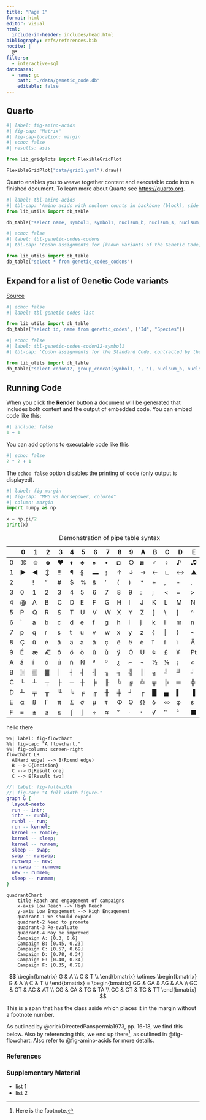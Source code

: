 ```yaml
---
title: "Page 1"
format: html
editor: visual
html:
  include-in-header: includes/head.html
bibliography: refs/references.bib
nocite: |
  @*
filters:
  - interactive-sql
databases:
  - name: gc
    path: "./data/genetic_code.db"
    editable: false
---
```


## Quarto

```python
#| label: fig-amino-acids
#| fig-cap: "Matrix"
#| fig-cap-location: margin
#| echo: false 
#| results: asis

from lib_gridplots import FlexibleGridPlot

FlexibleGridPlot("data/grid1.yaml").draw()

```

Quarto enables you to weave together content and executable code into a finished document. To learn more about Quarto see <https://quarto.org>.

```python
#| label: tbl-amino-acids
#| tbl-cap: 'Amino acids with nucleon counts in backbone (block), side chain, and total, ordered by their weight.'
from lib_utils import db_table

db_table("select name, symbol3, symbol1, nuclsum_b, nuclsum_s, nuclsum_t from amino_acids order by nuclsum_t", ['Name', 'Short Name', 'Symbol', 'Block Sum', 'Side Chain Sum', 'Total Sum'])
```

```python
#| echo: false
#| label: tbl-genetic-codes-codons
#| tbl-cap: 'Codon assignments for [known variants of the Genetic Code](https://en.wikipedia.org/wiki/List_of_genetic_codes). GC1 = Standard Code.'

from lib_utils import db_table
db_table("select * from genetic_codes_codons")
```


::: {.callout-note collapse="true"}
## Expand for a list of Genetic Code variants

[Source](https://en.wikipedia.org/wiki/List_of_genetic_codes)

```python
#| echo: false
#| label: tbl-genetic-codes-list

from lib_utils import db_table
db_table("select id, name from genetic_codes", ["Id", "Species"])
```
:::


```python
#| echo: false
#| label: tbl-genetic-codes-codon12-symbol1
#| tbl-cap: 'Codon assignments for the Standard Code, contracted by the first two nucleotide bases.'

from lib_utils import db_table
db_table("select codon12, group_concat(symbol1, ', '), nuclsum_b, nuclsum_s, nuclsum_t from v_codons2_symbol1_gc1_dst group by codon12", ["Codon", "Amino Acids", "Nucleon BL", "Nucleon SC", "Nucleon Total"])
```



## Running Code

When you click the **Render** button a document will be generated that includes both content and the output of embedded code. You can embed code like this:

```r
#| include: false
1 + 1
```

You can add options to executable code like this

```r
#| echo: false
2 * 2 + 1
```

The `echo: false` option disables the printing of code (only output is displayed).

```python
#| label: fig-margin
#| fig-cap: "MPG vs horsepower, colored"
#| column: margin
import numpy as np

x = np.pi/2
print(x)
```

|   | 0 | 1 | 2 | 3 | 4 | 5 | 6 | 7 | 8 | 9 | A | B | C | D | E | F |
|-----|-----|-----|-----|-----|-----|-----|-----|-----|-----|-----|-----|-----|-----|-----|-----|-----|
| 0 | ⌘ | ☺ | ☻ | [♥]{.bg-yellow-300} | [♦]{.bg-yellow-300} | ♣ | ♠ | • | ◘ | ○ | ◙ | ♂ | ♀ | ♪ | ♫ | ☼ |
| 1 | ► | ◄ | ↕ | !! | ¶ | § | ▬ | ↨ | ↑ | ↓ | → | ← | ∟ | ↔ | ▲ | ▼ |
| 2 |  | ! | " | \# | \$ | \% | & | ' | ( | ) | \* | \+ | , | \- | . | / |
| 3 | 0 | 1 | 2 | 3 | 4 | 5 | 6 | 7 | 8 | 9 | : | ; | \< | = | \> | ? |
| 4 | \@ | A | B | C | D | E | F | G | H | I | J | K | L | M | N | O |
| 5 | P | Q | R | S | T | U | V | W | X | Y | Z | \[ | \\ | \] | \^ | \_ |
| 6 | \` | a | b | c | d | e | f | g | h | i | j | k | l | m | n | o |
| 7 | p | q | r | s | t | u | v | w | x | y | z | { | \| | } | \~ | ⌂ |
| 8 | Ç | ü | é | â | ä | à | å | ç | ê | ë | è | ï | î | ì | Ä | Å |
| 9 | É | æ | Æ | ô | ö | ò | û | ù | ÿ | Ö | Ü | ¢ | £ | ¥ | ₧ | ƒ |
| A | á | í | ó | ú | ñ | Ñ | ª | º | ¿ | ⌐ | ¬ | ½ | ¼ | ¡ | « | » |
| B | ░ | ▒ | ▓ | │ | ┤ | ╡ | ╢ | ╖ | ╕ | ╣ | ║ | ╗ | ╝ | ╜ | ╛ | ┐ |
| C | └ | ┴ | ┬ | ├ | ─ | ┼ | ╞ | ╟ | ╚ | ╔ | ╩ | ╦ | ╠ | ═ | ╬ | ╧ |
| D | ╨ | ╤ | ╥ | ╙ | ╘ | ╒ | ╓ | ╫ | ╪ | ┘ | ┌ | █ | ▄ | ▌ | ▐ | ▀ |
| E | α | ß | Γ | π | Σ | σ | µ | τ | Φ | Θ | Ω | δ | ∞ | φ | ε | ∩ |
| F | ≡ | ± | ≥ | ≤ | ⌠ | ⌡ | ÷ | ≈ | ° | ∙ | ⋅ | √ | ⁿ | ² | ■ | ↗ |

: Demonstration of pipe table syntax

hello there

```mermaid
%%| label: fig-flowchart
%%| fig-cap: "A flowchart."
%%| fig-column: screen-right
flowchart LR
  A[Hard edge] --> B(Round edge)
  B --> C{Decision}
  C --> D[Result one]
  C --> E[Result two]
```

```dot
//| label: fig-fullwidth
//| fig-cap: "A full width figure."
graph G {
  layout=neato
  run -- intr;
  intr -- runbl;
  runbl -- run;
  run -- kernel;
  kernel -- zombie;
  kernel -- sleep;
  kernel -- runmem;
  sleep -- swap;
  swap -- runswap;
  runswap -- new;
  runswap -- runmem;
  new -- runmem;
  sleep -- runmem;
}
```

```mermaid
quadrantChart
    title Reach and engagement of campaigns
    x-axis Low Reach --> High Reach
    y-axis Low Engagement --> High Engagement
    quadrant-1 We should expand
    quadrant-2 Need to promote
    quadrant-3 Re-evaluate
    quadrant-4 May be improved
    Campaign A: [0.3, 0.6]
    Campaign B: [0.45, 0.23]
    Campaign C: [0.57, 0.69]
    Campaign D: [0.78, 0.34]
    Campaign E: [0.40, 0.34]
    Campaign F: [0.35, 0.78]
```

$$
\begin{bmatrix} 
G & A \\ 
C & T \\ 
\end{bmatrix}
\otimes
\begin{bmatrix} 
G & A \\ 
C & T \\ 
\end{bmatrix}
=
\begin{bmatrix} 
GG & GA & AG & AA \\ 
GC & GT & AC & AT \\ 
CG & CA & TG & TA \\ 
CC & CT & TC & TT 
\end{bmatrix}
$$

[This is a span that has the class aside which places it in the margin without a footnote number.]{.aside}

As outlined by @crickDirectedPanspermia1973, pp. 16-18, we find this below. Also by referencing this, we end up there[^1], as outlined in @fig-flowchart. Also refer to @fig-amino-acids for more details.

[^1]: Here is the footnote.

### References

::: {#refs}
:::

### Supplementary Material

-   list 1
-   list 2
